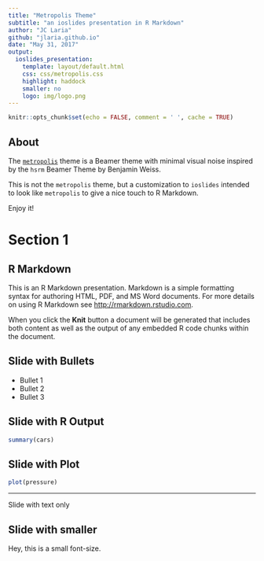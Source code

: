 ```yaml
---
title: "Metropolis Theme"
subtitle: "an ioslides presentation in R Markdown"
author: "JC Laria"
github: "jlaria.github.io"
date: "May 31, 2017"    
output: 
  ioslides_presentation:
    template: layout/default.html
    css: css/metropolis.css
    highlight: haddock
    smaller: no
    logo: img/logo.png
---
```



```r
knitr::opts_chunk$set(echo = FALSE, comment = ' ', cache = TRUE)
```

## About

The [`metropolis`](github.com/matze/mtheme) theme is a Beamer theme with minimal visual noise
inspired by the `hsrm` Beamer Theme by Benjamin Weiss.

This is not the `metropolis` theme, but a customization to `ioslides` intended to look like `metropolis` to give a nice touch to R Markdown.

Enjoy it!

# Section 1

## R Markdown

This is an R Markdown presentation. Markdown is a simple formatting syntax for authoring HTML, PDF, and MS Word documents. For more details on using R Markdown see <http://rmarkdown.rstudio.com>.

When you click the **Knit** button a document will be generated that includes both content as well as the output of any embedded R code chunks within the document.

## Slide with Bullets

- Bullet 1
- Bullet 2
- Bullet 3

## Slide with R Output

```r
summary(cars)
```

## Slide with Plot

```r
plot(pressure)
```


---

Slide with text only

## Slide with smaller{.smaller}

Hey, this is a small font-size.
